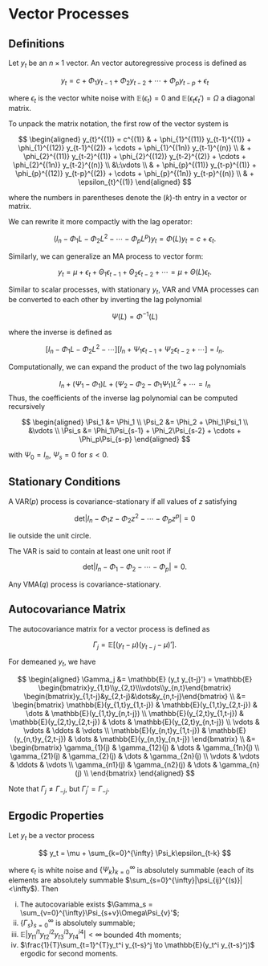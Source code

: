 # Vector Processes

## Definitions

Let $y_t$ be an $n\times 1$ vector. An vector autoregressive process is
defined as

$$
y_t = c + \Phi_1 y_{t-1} + \Phi_2 y_{t-2} +\cdots + \Phi_p y_{t-p} + \epsilon_t
$$

where $\epsilon_t$ is the vector white noise with
$\mathbb E(\epsilon_t)=0$ and $\mathbb E(\epsilon_t\epsilon_t')=\Omega$
a diagonal matrix.

To unpack the matrix notation, the first row of the vector system is

$$
\begin{aligned}
y_{t}^{(1)} = c^{(1)} 
& + \phi_{1}^{(11)} y_{t-1}^{(1)} + \phi_{1}^{(12)} y_{t-1}^{(2)} + \cdots + \phi_{1}^{(1n)} y_{t-1}^{(n)} \\
& + \phi_{2}^{(11)} y_{t-2}^{(1)} + \phi_{2}^{(12)} y_{t-2}^{(2)} + \cdots + \phi_{2}^{(1n)} y_{t-2}^{(n)} \\
&\:\vdots \\
& + \phi_{p}^{(11)} y_{t-p}^{(1)} + \phi_{p}^{(12)} y_{t-p}^{(2)} + \cdots + \phi_{p}^{(1n)} y_{t-p}^{(n)} \\
& + \epsilon_{t}^{(1)}
\end{aligned}
$$

where the numbers in parentheses denote the $(k)$-th entry in a vector
or matrix.

We can rewrite it more compactly with the lag operator:

$$
(I_n - \Phi_1 L -\Phi_2 L^2 - \cdots -\Phi_p L^p) y_t = \Phi(L) y_t = c + \epsilon_t.
$$

Similarly, we can generalize an MA process to vector form:

$$
y_t = \mu + \epsilon_t + \Theta_1\epsilon_{t-1} + \Theta_2\epsilon_{t-2} + \cdots
= \mu + \Theta(L) \epsilon_t.
$$

Similar to scalar processes, with stationary $y_t$, VAR and VMA
processes can be converted to each other by inverting the lag polynomial

$$
\Psi(L) = \Phi^{-1}(L)
$$

where the inverse is defined as

$$
[I_n - \Phi_1 L -\Phi_2 L^2 - \cdots][I_n +\Psi_1\epsilon_{t-1} + \Psi_2\epsilon_{t-2} + \cdots] = I_n.
$$

Computationally, we can expand the product of the two lag polynomials

$$
I_n + (\Psi_1-\Phi_1)L + (\Psi_2-\Phi_2-\Phi_1\Psi_1)L^2 + \cdots = I_n
$$ Thus, the coefficients of the inverse lag polynomial can be computed
recursively

$$
\begin{aligned}
\Psi_1 &= \Phi_1 \\
\Psi_2 &= \Phi_2 + \Phi_1\Psi_1 \\
&\vdots \\
\Psi_s &= \Phi_1\Psi_{s-1} + \Phi_2\Psi_{s-2} + \cdots + \Phi_p\Psi_{s-p}
\end{aligned}
$$

with $\Psi_0=I_n$, $\Psi_s=0$ for $s<0$.

## Stationary Conditions

A VAR($p$) process is covariance-stationary if all values of $z$
satisfying

$$
\text{det}|I_n- \Phi_1 z - \Phi_2 z^2 - \cdots - \Phi_p z^p| = 0
$$

lie outside the unit circle.

The VAR is said to contain at least one unit root if

$$
\text{det}|I_n- \Phi_1 - \Phi_2 - \cdots - \Phi_p | = 0.
$$

Any VMA($q$) process is covariance-stationary.

## Autocovariance Matrix

The autocovariance matrix for a vector process is defined as

$$
\Gamma_j = \mathbb E [(y_t - \mu)(y_{t-j} - \mu)'].
$$

For demeaned $y_t$, we have

$$
\begin{aligned}
\Gamma_j &= \mathbb{E} (y_t y_{t-j}') = \mathbb{E}
\begin{bmatrix}y_{1,t}\\y_{2,t}\\\vdots\\y_{n,t}\end{bmatrix}
\begin{bmatrix}y_{1,t-j}&y_{2,t-j}&\dots&y_{n,t-j}\end{bmatrix} \\ &=
\begin{bmatrix}
\mathbb{E}(y_{1,t}y_{1,t-j}) & \mathbb{E}(y_{1,t}y_{2,t-j}) & \dots & \mathbb{E}(y_{1,t}y_{n,t-j}) \\
\mathbb{E}(y_{2,t}y_{1,t-j}) & \mathbb{E}(y_{2,t}y_{2,t-j}) & \dots & \mathbb{E}(y_{2,t}y_{n,t-j}) \\
\vdots & \vdots & \ddots & \vdots \\
\mathbb{E}(y_{n,t}y_{1,t-j}) & \mathbb{E}(y_{n,t}y_{2,t-j}) & \dots & \mathbb{E}(y_{n,t}y_{n,t-j}) 
\end{bmatrix} \\ &=
\begin{bmatrix}
\gamma_{1}(j) & \gamma_{12}(j) & \dots & \gamma_{1n}(j) \\
\gamma_{21}(j) & \gamma_{2}(j) & \dots & \gamma_{2n}(j) \\
\vdots & \vdots & \ddots & \vdots \\
\gamma_{n1}(j) & \gamma_{n2}(j) & \dots & \gamma_{n}(j) \\
\end{bmatrix}
\end{aligned}
$$

Note that $\Gamma_j \neq \Gamma_{-j}$, but $\Gamma_j' = \Gamma_{-j}$.

## Ergodic Properties

Let $y_t$ be a vector process

$$
y_t = \mu + \sum_{k=0}^{\infty} \Psi_k\epsilon_{t-k}
$$

where $\epsilon_t$ is white noise and $\{\Psi_k\}_{k=0}^{\infty}$ is
absolutely summable (each of its elements are absolutely summable
$\sum_{s=0}^{\infty}|\psi_{ij}^{(s)}|<\infty$). Then

(i) The autocovariable exists
    $\Gamma_s = \sum_{v=0}^{\infty}\Psi_{s+v}\Omega\Psi_{v}'$;
(ii) $\{\Gamma_s\}_{s=0}^{\infty}$ is absolutely summable;
(iii) $\mathbb E |y_{t1}^{i1} y_{t2}^{i2} y_{t3}^{i3} y_{t4}^{i4}|<\infty$
      bounded 4th moments;
(iv) $\frac{1}{T}\sum_{t=1}^{T}y_t^i y_{t-s}^j \to \mathbb{E}(y_t^i y_{t-s}^j)$
     ergodic for second moments.
